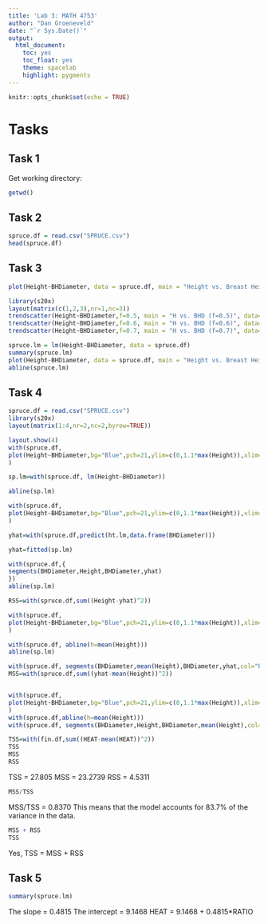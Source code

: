 ```yaml
---
title: 'Lab 3: MATH 4753'
author: "Dan Groeneveld"
date: "`r Sys.Date()`"
output: 
  html_document:
    toc: yes
    toc_float: yes
    theme: spacelab
    highlight: pygments
---
```


```r
knitr::opts_chunk$set(echo = TRUE)
```

# Tasks

## Task 1

Get working directory:

```r
getwd()
```

## Task 2

```r
spruce.df = read.csv("SPRUCE.csv")
head(spruce.df)
```

## Task 3

```r
plot(Height~BHDiameter, data = spruce.df, main = "Height vs. Breast Height Diameter", ylab = "Height", xlab = "Breast Height Diameter", pch = 21, bg = "Blue", cex = 1.2, xlim = c(0, 1.1*max(BHDiameter)), ylim = c(0, 1.1*max(Height)))
```


```r
library(s20x)
layout(matrix(c(1,2,3),nr=1,nc=3))
trendscatter(Height~BHDiameter,f=0.5, main = "H vs. BHD (f=0.5)", data=spruce.df)
trendscatter(Height~BHDiameter,f=0.6, main = "H vs. BHD (f=0.6)", data=spruce.df)
trendscatter(Height~BHDiameter,f=0.7, main = "H vs. BHD (f=0.7)", data=spruce.df)

```


```r
spruce.lm = lm(Height~BHDiameter, data = spruce.df)
summary(spruce.lm)
plot(Height~BHDiameter, data = spruce.df, main = "Height vs. Breast Height Diameter", ylab = "Height", xlab = "Breast Height Diameter", pch = 21, bg = "Blue", cex = 1.2, xlim = c(0, 1.1*max(BHDiameter)), ylim = c(0, 1.1*max(Height)))
abline(spruce.lm)
```

## Task 4

```r
spruce.df = read.csv("SPRUCE.csv")
library(s20x)
layout(matrix(1:4,nr=2,nc=2,byrow=TRUE))

layout.show(4)
with(spruce.df, 
plot(Height~BHDiameter,bg="Blue",pch=21,ylim=c(0,1.1*max(Height)),xlim=c(0,1.1*max(BHDiameter)))
)

sp.lm=with(spruce.df, lm(Height~BHDiameter))

abline(sp.lm)

with(spruce.df, 
plot(Height~BHDiameter,bg="Blue",pch=21,ylim=c(0,1.1*max(Height)),xlim=c(0,1.1*max(BHDiameter)))
)

yhat=with(spruce.df,predict(ht.lm,data.frame(BHDiameter)))

yhat=fitted(sp.lm)

with(spruce.df,{
segments(BHDiameter,Height,BHDiameter,yhat)
})
abline(sp.lm)

RSS=with(spruce.df,sum((Height-yhat)^2))

with(spruce.df, 
plot(Height~BHDiameter,bg="Blue",pch=21,ylim=c(0,1.1*max(Height)),xlim=c(0,1.1*max(BHDiameter)))
)

with(spruce.df, abline(h=mean(Height)))
abline(sp.lm)

with(spruce.df, segments(BHDiameter,mean(Height),BHDiameter,yhat,col="Red"))
MSS=with(spruce.df,sum((yhat-mean(Height))^2))


with(spruce.df, 
plot(Height~BHDiameter,bg="Blue",pch=21,ylim=c(0,1.1*max(Height)),xlim=c(0,1.1*max(BHDiameter)))
)
with(spruce.df,abline(h=mean(Height)))
with(spruce.df, segments(BHDiameter,Height,BHDiameter,mean(Height),col="Green"))

```


```r
TSS=with(fin.df,sum((HEAT-mean(HEAT))^2))
TSS
MSS
RSS
```

TSS = 27.805
MSS = 23.2739
RSS = 4.5311

```r
MSS/TSS
```

MSS/TSS = 0.8370
This means that the model accounts for 83.7% of the variance in the data.

```r
MSS + RSS
TSS
```

Yes, TSS = MSS + RSS

## Task 5

```r
summary(spruce.lm)
```


The slope = 0.4815
The intercept = 9.1468
HEAT = 9.1468 + 0.4815*RATIO




